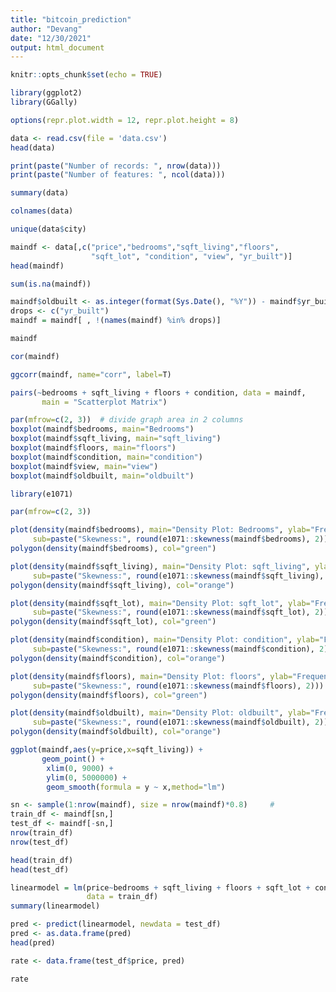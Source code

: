 ---
title: "bitcoin_prediction"
author: "Devang"
date: "12/30/2021"
output: html_document
---

```{r setup, include=FALSE}
knitr::opts_chunk$set(echo = TRUE)
```


```{r}

library(ggplot2)
library(GGally)

options(repr.plot.width = 12, repr.plot.height = 8)

```

```{r}

data <- read.csv(file = 'data.csv')
head(data)

```

```{r}

print(paste("Number of records: ", nrow(data)))
print(paste("Number of features: ", ncol(data)))

```

```{r}

summary(data)

```

```{r}

colnames(data)

```

```{r}

unique(data$city)

```

```{r}

maindf <- data[,c("price","bedrooms","sqft_living","floors",
                  "sqft_lot", "condition", "view", "yr_built")]
head(maindf)

```

```{r}

sum(is.na(maindf)) 

```

```{r}

maindf$oldbuilt <- as.integer(format(Sys.Date(), "%Y")) - maindf$yr_built   
drops <- c("yr_built")
maindf = maindf[ , !(names(maindf) %in% drops)]

```

```{r}

maindf

```

```{r}

cor(maindf)

```

```{r}

ggcorr(maindf, name="corr", label=T)

```

```{r}

pairs(~bedrooms + sqft_living + floors + condition, data = maindf,
       main = "Scatterplot Matrix")

```

```{r}

par(mfrow=c(2, 3))  # divide graph area in 2 columns
boxplot(maindf$bedrooms, main="Bedrooms")
boxplot(maindf$sqft_living, main="sqft_living")
boxplot(maindf$floors, main="floors")
boxplot(maindf$condition, main="condition")
boxplot(maindf$view, main="view")
boxplot(maindf$oldbuilt, main="oldbuilt")


```

```{r}

library(e1071)

par(mfrow=c(2, 3)) 

plot(density(maindf$bedrooms), main="Density Plot: Bedrooms", ylab="Frequency",
     sub=paste("Skewness:", round(e1071::skewness(maindf$bedrooms), 2)))  
polygon(density(maindf$bedrooms), col="green")

plot(density(maindf$sqft_living), main="Density Plot: sqft_living", ylab="Frequency",
     sub=paste("Skewness:", round(e1071::skewness(maindf$sqft_living), 2)))  
polygon(density(maindf$sqft_living), col="orange")

plot(density(maindf$sqft_lot), main="Density Plot: sqft_lot", ylab="Frequency",
     sub=paste("Skewness:", round(e1071::skewness(maindf$sqft_lot), 2)))  
polygon(density(maindf$sqft_lot), col="green")

plot(density(maindf$condition), main="Density Plot: condition", ylab="Frequency",
     sub=paste("Skewness:", round(e1071::skewness(maindf$condition), 2)))  
polygon(density(maindf$condition), col="orange")

plot(density(maindf$floors), main="Density Plot: floors", ylab="Frequency",
     sub=paste("Skewness:", round(e1071::skewness(maindf$floors), 2)))  
polygon(density(maindf$floors), col="green")

plot(density(maindf$oldbuilt), main="Density Plot: oldbuilt", ylab="Frequency",
     sub=paste("Skewness:", round(e1071::skewness(maindf$oldbuilt), 2)))  
polygon(density(maindf$oldbuilt), col="orange")

```

```{r}

ggplot(maindf,aes(y=price,x=sqft_living)) +
       geom_point() + 
        xlim(0, 9000) +
        ylim(0, 5000000) +
        geom_smooth(formula = y ~ x,method="lm")

```

```{r}

sn <- sample(1:nrow(maindf), size = nrow(maindf)*0.8)     #
train_df <- maindf[sn,]             
test_df <- maindf[-sn,]
nrow(train_df)
nrow(test_df)

```

```{r}

head(train_df)
head(test_df) 

```

```{r}

linearmodel = lm(price~bedrooms + sqft_living + floors + sqft_lot + condition + view + oldbuilt,
                 data = train_df)
summary(linearmodel) 

```

```{r}

pred <- predict(linearmodel, newdata = test_df)
pred <- as.data.frame(pred)
head(pred)

```

```{r}

rate <- data.frame(test_df$price, pred)

```

```{r}

rate

````